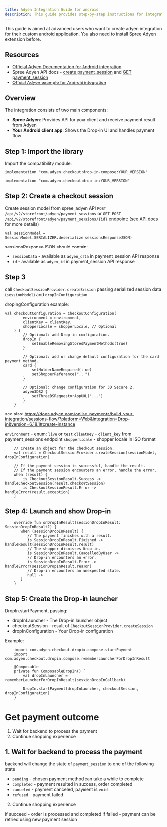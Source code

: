```yaml
---
title: Adyen Integration Guide for Android
description: This guide provides step-by-step instructions for integrating Adyen Android Drop-in with spree_adyen using session flow and Drop-In component.
---
```


<Warning>
This guide is aimed at advanced users who want to create adyen integration for their custom android application.
You also need to install Spree Adyen extension before.
</Warning>


## Resources

- [Official Adyen Documentation for Android integration](https://docs.adyen.com/online-payments/build-your-integration/sessions-flow/?platform=Android&integration=Drop-in&version=5.13.1)
- Spree Adyen API docs - [create payment_session](https://spreecommerce.org/docs/api-reference/storefront/adyen/create-an-adyen-payment-session) and [GET payment_session](https://spreecommerce.org/docs/api-reference/storefront/adyen/get-an-adyen-payment-session)
- [Offcial Adyen example for Android integration](https://github.com/adyen-examples/adyen-android-online-payments)

## Overview

The integration consists of two main components:
- **Spree Adyen**: Provides API for your client and receive payment result from Adyen
- **Your Android client app**: Shows the Drop-in UI and handles payment flow

## Step 1: Import the library

Import the compatibility module:

```
implementation "com.adyen.checkout:drop-in-compose:YOUR_VERSION"
```

```
implementation "com.adyen.checkout:drop-in:YOUR_VERSION"
```

## Step 2: Create a checkout session

Create session model from spree_adyen API `POST /api/v2/storefront/adyen/payment_sessions` or `GET POST /api/v2/storefront/adyen/payment_sessions/{id}` endpoint:
(see [API docs](https://spreecommerce.org/docs/api-reference/storefront/adyen/create-an-adyen-payment-session) for more details)

```
val sessionModel = SessionModel.SERIALIZER.deserialize(sessionsResponseJSON)
```

sessionsResponseJSON should contain:
- `sessionData` - available as `adyen_data` in payment_session API response
- `id` - available as `adyen_id` in payment_session API response


## Step 3

call `CheckoutSessionProvider.createSession` passing serialized session data (`sessionModel`) and `dropInConfiguration`

dropingConfiguration example:

```
val checkoutConfiguration = CheckoutConfiguration(
	    environment = environment,
	    clientKey = clientKey,
	    shopperLocale = shopperLocale, // Optional
	) {
	    // Optional: add Drop-in configuration.
	    dropIn {
	        setEnableRemovingStoredPaymentMethods(true)
	    }
	 
	    // Optional: add or change default configuration for the card payment method.
	    card {
	        setHolderNameRequired(true)
	        setShopperReference("...")
	    }
	 
	    // Optional: change configuration for 3D Secure 2.
	    adyen3DS2 {
	        setThreeDSRequestorAppURL("...")
	    }
	}
```
see also: https://docs.adyen.com/online-payments/build-your-integration/sessions-flow/?platform=Web&integration=Drop-in&version=6.18.1#create-instance


`environment` - enum: `live` or `test`
`clientKey` - `client_key` from payment_sessions endpoint
`shopperLocale` - shopper locale in ISO format


```
	// Create an object for the checkout session.
	val result = CheckoutSessionProvider.createSession(sessionModel, dropInConfiguration)
	 
	// If the payment session is successful, handle the result.
	// If the payment session encounters an error, handle the error.
	when (result) {
	    is CheckoutSessionResult.Success -> handleCheckoutSession(result.checkoutSession)
	    is CheckoutSessionResult.Error -> handleError(result.exception)
	}
```

## Step 4: Launch and show Drop-in

```
	override fun onDropInResult(sessionDropInResult: SessionDropInResult?) {
	   when (sessionDropInResult) {
	      // The payment finishes with a result.
	      is SessionDropInResult.Finished -> handleResult(sessionDropInResult.result)
	      // The shopper dismisses Drop-in.
	      is SessionDropInResult.CancelledByUser ->
	      // Drop-in encounters an error.
	      is SessionDropInResult.Error -> handleError(sessionDropInResult.reason)
	      // Drop-in encounters an unexpected state.
	      null ->
	   }
	}
```

## Step 5: Create the Drop-in launcher

DropIn.startPayment, passing:
- dropInLauncher - The Drop-in launcher object
- checkoutSession - result of `CheckoutSessionProvider.createSession`
- dropInConfiguration - Your Drop-in configuration

Example:
```
	import com.adyen.checkout.dropin.compose.startPayment
	import com.adyen.checkout.dropin.compose.rememberLauncherForDropInResult
	 
	@Composable
	private fun ComposableDropIn() {
	    val dropInLauncher = rememberLauncherForDropInResult(sessionDropInCallback)
	 
	    DropIn.startPayment(dropInLauncher, checkoutSession, dropInConfiguration)
	}
```

# Get payment outcome

1. Wait for backend to process the payment
2. Continue shopping experience

## 1. Wait for backend to process the payment

backend will change the state of `payment_session` to one of the following state

- `pending` - chosen payment method can take a while to complete 
- `completed` - payment resulted in success, order completed
- `canceled` - payment canceled, payment is `void`
- `refused` - payment failed

2. Continue shopping experience

if succeed - order is processed and completed
if failed - payment can be retried using new payment session